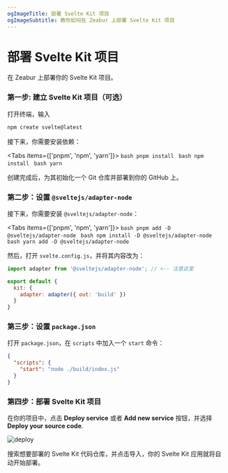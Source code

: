 ```yaml
---
ogImageTitle: 部署 Svelte Kit 项目
ogImageSubtitle: 教你如何在 Zeabur 上部署 Svelte Kit 项目
---
```



# 部署 Svelte Kit 项目

在 Zeabur 上部署你的 Svelte Kit 项目。

### 第一步: 建立 Svelte Kit 项目（可选）

打开终端，输入

```bash
npm create svelte@latest
```

接下来，你需要安装依赖：

<Tabs items={['pnpm', 'npm', 'yarn']}>
  <Tab>
    ```bash
    pnpm install
    ```
  </Tab>
  <Tab>
    ```bash
    npm install
    ```
  </Tab>
  <Tab>
    ```bash
    yarn
    ```
  </Tab>
</Tabs>

创建完成后，为其初始化一个 Git 仓库并部署到你的 GitHub 上。

### 第二步：设置 `@sveltejs/adapter-node`

接下来，你需要安装 `@sveltejs/adapter-node`：

<Tabs items={['pnpm', 'npm', 'yarn']}>
  <Tab>
    ```bash
    pnpm add -D @sveltejs/adapter-node
    ```
  </Tab>
  <Tab>
    ```bash
    npm install -D @sveltejs/adapter-node
    ```
  </Tab>
  <Tab>
    ```bash
    yarn add -D @sveltejs/adapter-node
    ```
  </Tab>
</Tabs>

然后，打开 `svelte.config.js`，并将其内容改为：

```js
import adapter from '@sveltejs/adapter-node'; // <-- 注意这里

export default {
  kit: {
    adapter: adapter({ out: 'build' })
  }
}
```

### 第三步：设置 `package.json`

打开 `package.json`，在 `scripts` 中加入一个 `start` 命令：

```json
{
  "scripts": {
    "start": "node ./build/index.js"
  }
}
```

### 第四步：部署 Svelte Kit 项目

在你的项目中，点击 **Deploy service** 或者 **Add new service** 按钮，并选择 **Deploy your source code**.

![deploy](/framework/deploy.png)

搜索想要部署的 Svelte Kit 代码仓库，并点击导入，你的 Svelte Kit 应用就将自动开始部署。
